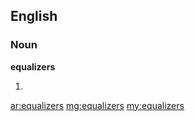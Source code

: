 ==English==

===Noun===
'''equalizers'''

# {{plural of|[[equalizer]]}}

[[ar:equalizers]]
[[mg:equalizers]]
[[my:equalizers]]